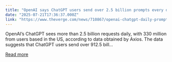```yaml
---
title: "OpenAI says ChatGPT users send over 2.5 billion prompts every day"
date: "2025-07-21T17:36:37.000Z"
link: "https://www.theverge.com/news/710867/openai-chatgpt-daily-prompts-2-billion"
---
```


OpenAI’s ChatGPT sees more than 2.5 billion requests daily, with 330 million from users based in the US, according to data obtained by Axios. 
The data suggests that ChatGPT users send over 912.5 bill...

[Read more](https://www.theverge.com/news/710867/openai-chatgpt-daily-prompts-2-billion)
